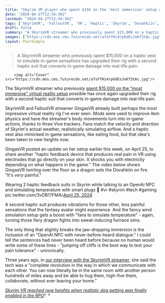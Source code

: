 ```yaml
---
title: "Skyrim VR player who spent $15k on the 'most immersive' setup adds a second haptic suit to simulate real pain"
date: "2024-04-27T12:34:36Z"
lastmod: "2024-04-27T12:34:36Z"
tags: ['SkyrimVR', 'FalloutVR', 'VR', 'Haptic', 'Skyrim', 'Dovahkiin', 'OpenAI', 'NPC', 'AI']
draft: false
summary: "A SkyrimVR streamer who previously spent $15,000 on a haptic vest to simulate in-game sensations has upgraded their rig with a second haptic suit that converts in-game damage into real-life pain."
images: ["https://cdn.mos.cms.futurecdn.net/a7sFfHi4rp6dEsJnKf3tAc.jpg"]
layout: PostSimple
---
```

> A SkyrimVR streamer who previously spent $15,000 on a haptic vest to simulate in-game sensations has upgraded their rig with a second haptic suit that converts in-game damage into real-life pain.


        <img alt="Cover" src="https://cdn.mos.cms.futurecdn.net/a7sFfHi4rp6dEsJnKf3tAc.jpg"/>
        
The SkyrimVR streamer who previously [spent $15,000 on the "most immersive" virtual reality setup](https://www.gamesradar.com/meet-the-vr-enthusiast-who-spent-dollar15000-to-make-skyrim-as-immersive-as-possible/) possible has once again upgraded their rig with a second haptic suit that converts in-game damage into real-life pain.

SkyrimVR and FalloutVR streamer GingasVR already built perhaps the most impressive virtual reality rig I've ever seen. Mods were used to improve item physics and have the streamer's body movements turn into in-game actions, thanks to three Vive trackers. Fans match the velocity and direction of Skyrim's actual weather, realistically simulating airflow. And a haptic vest also mimicked in-game sensations, like eating food, but that idea's been taken to new heights now. 

GingasVR posted an update on her setup earlier this week, on April 25, to share another "haptic feedback device that produces real pain in VR using electrodes that go directly on your skin. It shocks you with electricity depending on what happens in the game." The video below shows GingasVR twirling over the floor as a dragon sets the Dovahkiin on fire. "It's *very* painful."

Wearing 2 haptic feedback suits in Skyrim while talking to an OpenAi NPC and simulating temperature with smart plugs 🫡 #vr #skyrim #tech #gaming pic.twitter.com/3vDB17FM4c[April 25, 2024](https://twitter.com/gingasvr/status/1783546632983748801)

A second haptic suit produces vibrations for those other, less painful sensations that the fantasy avatar might experience. And the fancy wind simulation setup gets a boost with "fans to simulate temperature" - again, turning those fiery dragon fights into sweat-inducing furnace sims.

The only thing that slightly breaks the jaw-dropping immersion is the inclusion of an "OpenAI NPC with never-before-heard dialogue." I could tell the sentences had never been heard before because no human would write some of these lines - "jumping off cliffs is the best way to test your pain tolerance" - unironically.

Three years ago, in [our interview with the SkyrimVR streamer](https://www.gamesradar.com/meet-the-vr-enthusiast-who-spent-dollar15000-to-make-skyrim-as-immersive-as-possible/), she said the tech was a "complete revolution in the way in which we communicate with each other. You can now literally be in the same room with another person hundreds of miles away and be able to hug them, high-five them, collaborate, without ever leaving your home."

[<em>Skyrim VR reached new heights when realistic dog petting was finally enabled in the RPG</em>](https://www.gamesradar.com/skyrim-vr-reaches-a-new-milestone-realistic-dog-petting/)*. *
        
